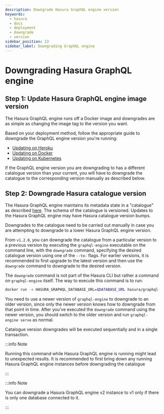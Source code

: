 ```yaml
---
description: Downgrade Hasura GraphQL engine version
keywords:
  - hasura
  - docs
  - deployment
  - downgrade
  - version
sidebar_position: 13
sidebar_label: Downgrading GraphQL engine
---
```


# Downgrading Hasura GraphQL engine

## Step 1: Update Hasura GraphQL engine image version

The Hasura GraphQL engine runs off a Docker image and downgrades are as
simple as changing the image tag to the version you want.

Based on your deployment method, follow the appropriate guide to
downgrade the GraphQL engine version you're running:

- [Updating on Heroku](/graphql/core/deployment/deployment-guides/heroku.mdx#heroku-update)
- [Updating on Docker](/graphql/core/deployment/deployment-guides/docker.mdx#docker-update)
- [Updating on Kubernetes](/graphql/core/deployment/deployment-guides/kubernetes.mdx#kubernetes-update)

If the GraphQL engine version you are downgrading to has a different
catalogue version than your current, you will have to downgrade the
catalogue to the corresponding version manually as described below.

## Step 2: Downgrade Hasura catalogue version

The Hasura GraphQL engine maintains its metadata state in a "catalogue"
as described [here](/graphql/core/how-it-works/metadata-schema.mdx#hasura-metadata-schema). The schema of the
catalogue is versioned. Updates to the Hasura GraphQL engine may have
Hasura catalogue version bumps.

Downgrades to the catalogue need to be carried out manually in case you
are attempting to downgrade to a lower Hasura GraphQL engine version.

From `v1.2.0`, you can downgrade the catalogue from a particular version
to a previous version by executing the `graphql-engine` executable on
the command line, with the `downgrade` command, specifying the desired
catalogue version using one of the `--to-` flags. For earlier versions,
it is recommended to first upgrade to the latest version and then use
the `downgrade` command to downgrade to the desired version.

The `downgrade` command is not part of the Hasura CLI but rather a
command on `graphql-engine` itself. The way to execute this command is
to run:

```bash
docker run -e HASURA_GRAPHQL_DATABASE_URL=$DATABASE_URL hasura/graphql-engine:<VERSION> graphql-engine downgrade --to-<NEW-VERSION>
```

You need to use a newer version of `graphql-engine` to downgrade to an
older version, since only the newer version knows how to downgrade from
that point in time. After you’ve executed the `downgrade` command using
the newer version, you should switch to the older version and run
`graphql-engine serve` as normal.

Catalogue version downgrades will be executed sequentially and in a
single transaction.

:::info Note

Running this command while Hasura GraphQL engine is running might lead
to unexpected results. It is recommended to first bring down any running
Hasura GraphQL engine instances before downgrading the catalogue

:::

:::info Note

You can downgrade a Hasura GraphQL engine v2 instance to v1 only if
there is only one database connected to it.

:::
